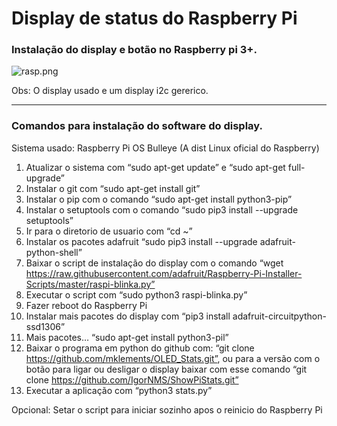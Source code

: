 # Display de status do Raspberry Pi

### Instalação do display e botão no Raspberry pi 3+.

![rasp.png](img/rasp.png)

Obs: O display usado e um display i2c gererico.

---

### Comandos para instalação do software do display.

Sistema usado: Raspberry Pi OS Bulleye (A dist Linux oficial do Raspberry)

1. Atualizar o sistema com “sudo apt-get update” e “sudo apt-get full-upgrade”
2. Instalar o git com “sudo apt-get install git”
3. Instalar o pip com o comando “sudo apt-get install python3-pip”
4. Instalar o setuptools com o comando “sudo pip3 install --upgrade setuptools”
5. Ir para o diretorio de usuario com “cd ~”
6. Instalar os pacotes adafruit “sudo pip3 install --upgrade adafruit-python-shell”
7. Baixar o script de instalação do display com o comando “wget https://raw.githubusercontent.com/adafruit/Raspberry-Pi-Installer-Scripts/master/raspi-blinka.py”
8. Executar o script com “sudo python3 raspi-blinka.py”
9. Fazer reboot do Raspberry Pi
10. Instalar mais pacotes do display com “pip3 install adafruit-circuitpython-ssd1306”
11. Mais pacotes… “sudo apt-get install python3-pil”
12. Baixar o programa em python do github com: “git clone https://github.com/mklements/OLED_Stats.git”, ou para a versão com o botão para ligar ou desligar o display baixar com esse comando “git clone https://github.com/IgorNMS/ShowPiStats.git”
13. Executar a aplicação com “python3 stats.py”

Opcional: Setar o script para iniciar sozinho apos o reinicio do Raspberry Pi